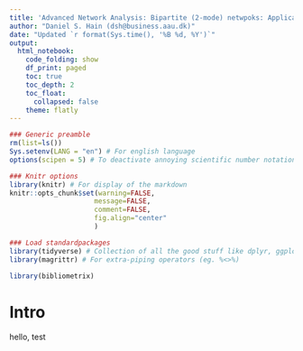 ```yaml
---
title: 'Advanced Network Analysis: Bipartite (2-mode) netwpoks: Application (R)'
author: "Daniel S. Hain (dsh@business.aau.dk)"
date: "Updated `r format(Sys.time(), '%B %d, %Y')`"
output:
  html_notebook:
    code_folding: show
    df_print: paged
    toc: true
    toc_depth: 2
    toc_float:
      collapsed: false
    theme: flatly
---
```


```r
### Generic preamble
rm(list=ls())
Sys.setenv(LANG = "en") # For english language
options(scipen = 5) # To deactivate annoying scientific number notation

### Knitr options
library(knitr) # For display of the markdown
knitr::opts_chunk$set(warning=FALSE,
                     message=FALSE,
                     comment=FALSE, 
                     fig.align="center"
                     )
```

```r
### Load standardpackages
library(tidyverse) # Collection of all the good stuff like dplyr, ggplot2 ect.
library(magrittr) # For extra-piping operators (eg. %<>%)

library(bibliometrix)
```

# Intro

hello, test

```r

```


